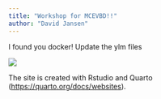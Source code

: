 ```yaml
---
title: "Workshop for MCEVBD!!"
author: "David Jansen"
---
```

I found you docker!
Update the ylm files

![](../images/sunset.jpg)

The site is created with Rstudio and Quarto (<https://quarto.org/docs/websites>).
